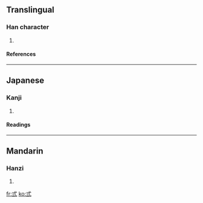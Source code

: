 ==Translingual==
===Han character===
{{Han char|rn=56|rad=弋|as=03|sn=6|four=|canj=戈心一一一 (IPMMM)}}
# {{defn|Han|sort=弋03}}
====References====
{{Han ref|kx=0355.050|dkj=09662|dj=0670.230|hdz=10558.060|uh=5F0E|ud=24334}}
----
==Japanese==
===Kanji===
{{ja-kanji|grade=|rs=弋03}}
# {{defn|Japanese}} 
====Readings====
{{ja-readings|on=[[さん]] (san)|kun=[[み]] (mi), [[みつ]] (mitsu), [[みっつ]] (mittsu)}}
----
==Mandarin==
===Hanzi===
{{cmn-hanzi|pin=[[sān]] (san1)|wg=san<sup>1</sup>}}
# {{defn|Mandarin}}

[[fr:弎]]
[[ko:弎]]